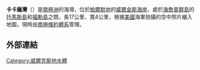 {{Coord|66|10|S|101|0|E|source:GNIS|display=title}}

'''卡卡龐灣'''（{{lang-en|Cacapon Inlet}}）是[[南極洲|南極洲]]的海灣，位於[[帕爾默地|帕爾默地]]的[[威爾金斯海岸|威爾金斯海岸]]，處於[[海詹普群島|海詹普群島]]的[[托馬斯島|托馬斯島]]和[[福勒島|福勒島]]之間，長17公里、寬4公里，根據[[美國|美國]]海軍拍攝的空中照片繪入地圖，現時由[[南極條約體系|南極條約體系]]管理。

==外部連結==
{{cite gnis | type = antarid | id = 2274| name = Cacapon Inlet | accessdate = 2011-10-13}}

{{DEFAULTSORT:Cacapon Inlet}}
[[Category:威爾克斯地水體|Category:威爾克斯地水體]]


{{WilkesLand-geo-stub}}